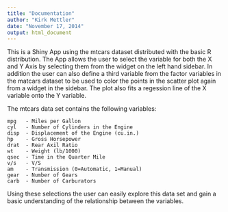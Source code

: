 ```yaml
---
title: "Documentation"
author: "Kirk Mettler"
date: "November 17, 2014"
output: html_document
---
```


This is a Shiny App using the mtcars dataset distributed with the basic R distribution. The App allows the user to select the variable for both the X and Y Axis by selecting them from the widget on the left hand sidebar. In addition the user can also define a third variable from the factor variables in the matcars dataset to be used to color the points in the scatter plot again from a widget in the sidebar. The plot also fits a regession line of the X variable onto the Y variable. 

The mtcars data set contains the following variables:
```
mpg   - Miles per Gallon
cyl   - Number of Cylinders in the Engine 
disp  - Displacement of the Engine (cu.in.)
hp    - Gross Horsepower
drat  - Rear Axil Ratio
wt    - Weight (lb/1000)
qsec  - Time in the Quarter Mile
v/s   - V/S
am    - Transmission (0=Automatic, 1=Manual)
gear  - Number of Gears
carb  - Number of Carburators
```
Using these selections the user can easily explore this data set and gain a basic understanding of the relationship between the variables.


